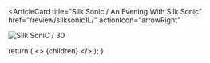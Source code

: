 <ArticleCard
  title="Silk Sonic / An Evening With Silk Sonic"
  href="/review/silksonic1L/"
  actionIcon="arrowRight"
>

![Silk SoniC / 30](../../images/cd/silksonic1L.jpg)

</ArticleCard>

  return (
    <>
      {children}
    </>
  );
}